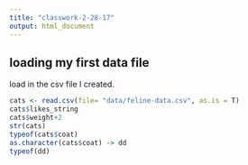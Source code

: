 ```yaml
---
title: "classwork-2-28-17"
output: html_document
---
```


## loading my first data file

load in the csv file I created. 
```r
cats <- read.csv(file= "data/feline-data.csv", as.is = T)
cats$likes_string
cats$weight+2
str(cats)
typeof(cats$coat)
as.character(cats$coat) -> dd
typeof(dd)
```